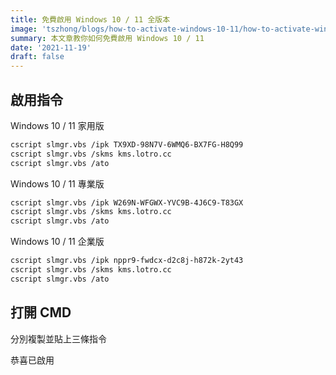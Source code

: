 ```yaml
---
title: 免費啟用 Windows 10 / 11 全版本
image: 'tszhong/blogs/how-to-activate-windows-10-11/how-to-activate-windows-10-11-cover_kigxk4'
summary: 本文章教你如何免費啟用 Windows 10 / 11
date: '2021-11-19'
draft: false
---
```


<YouTubeEmbed poster="maxresdefault" title="免費啟用 Windows 10 / 11 全版本" id="plk3w4uXiiw" />

## 啟用指令

Windows 10 / 11 家用版

```bash
cscript slmgr.vbs /ipk TX9XD-98N7V-6WMQ6-BX7FG-H8Q99
cscript slmgr.vbs /skms kms.lotro.cc
cscript slmgr.vbs /ato
```

Windows 10 / 11 專業版

```bash
cscript slmgr.vbs /ipk W269N-WFGWX-YVC9B-4J6C9-T83GX
cscript slmgr.vbs /skms kms.lotro.cc
cscript slmgr.vbs /ato
```

Windows 10 / 11 企業版

```bash
cscript slmgr.vbs /ipk nppr9-fwdcx-d2c8j-h872k-2yt43
cscript slmgr.vbs /skms kms.lotro.cc
cscript slmgr.vbs /ato
```

## 打開 CMD

<CloudinaryImg
  mdx
  alt="Open cmd as admin"
  publicId="tszhong/blogs/how-to-activate-windows-10-11/how-to-activate-windows-10-11-1_onrqss"
  width={1440}
  height={900}
/>

分別複製並貼上三條指令

<CloudinaryImg
  mdx
  alt="CMD Command"
  publicId="tszhong/blogs/how-to-activate-windows-10-11/how-to-activate-windows-10-11-2_irnj4y"
  width={1440}
  height={900}
/>

恭喜已啟用
